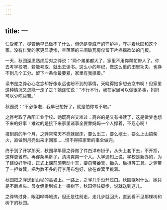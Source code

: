 ```yaml
---
---
---
```

title: 一
---



仁受死了，尽管他早已做不了什么，但仍是尊威严的守护神，守护着秋园和这个家。没有仁受的家更显凄惨，空落落的三间破瓦房仅留下片摇摇欲坠的门板。

一天，秋园深思熟虑后对之骅说：“两个弟弟都大了，家里不用你帮忙带人了。你去考学校吧，若能考取，就出去读书。这么小的年纪，做这么重的田里功夫，也挣不到几个工分。留下一条命最要紧，家里有我撑着。”

读书是之骅心心念念却好像永远也盼不到的事情，天晓得她多想去念书啊！但家里这种情况又怎能一走了之？她连忙说：“不行不行，我在家里可以做很多事，妈妈可以少吃些苦。”

秋园说：“不必争啦，我早已想好了，就是怕你考不取。”

之骅考取了岳阳工业学校。她既高兴又难过：高兴的是又有书读了，这是做梦也想不来的好事！难过的是接下来家里诸事全要靠妈妈一个人撑着，不忍心啊！

报到前的半个月，之骅常常天不亮就起床，要么出工，要么挖土，要么上山搞柴火，直做到月亮出来才回家……恨不得把家里的事全做完。

终于到了开学那天，秋园早早替之骅做了件白洋布褂子，从头上套下去，不开扣，这样更省布。再穿条黑裤子，清清爽爽一个人。入学通知上说，学校是新办的，为了建设好学校，正式上课前须劳动十天，要自带畚箕、锄头、扁担等工具。之骅带了一担畚箕，把为数不多的行李用布包好，放在畚箕里挑着。

秋园把之骅送到山坳的高坡上。一路上，之骅几乎没开过口。秋园嘱咐什么，她只是不断点头。母女俩走到坡上一棵树下，秋园停住脚步，说就送到这儿。

之骅转过身，眼泪哗哗地流，但还是往前走，走几步就回头，直到看不见那棵树和树下的秋园。